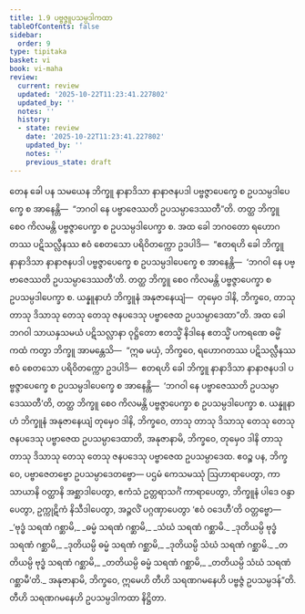 ```yaml
---
title: 1.9 ပဗ္ဗဇ္ဇူပသမ္ပဒါကထာ
tableOfContents: false
sidebar:
  order: 9
type: tipitaka
basket: vi
book: vi-maha
review:
  current: review
  updated: '2025-10-22T11:23:41.227802'
  updated_by: ''
  notes: ''
  history:
  - state: review
    date: '2025-10-22T11:23:41.227802'
    updated_by: ''
    notes: ''
    previous_state: draft
---
```



<ReviewStatus review={frontmatter.review} showDetails={true} />

<HypothesisAnnotation frontmatter={frontmatter} />

<DynamicBreadcrumb />

<Division number="34" book="vi-maha" e="ch" v="3" p="28">

<Paragraph number="139" book="vi-maha">
တေန ခေါ ပန သမယေန ဘိက္ခူ နာနာဒိသာ နာနာဇနပဒါ ပဗ္ဗဇ္ဇာပေက္ခေ စ ဥပသမ္ပဒါပေက္ခေ စ အာနေန္တိ—  “ဘဂဝါ နေ ပဗ္ဗာဇေဿတိ ဥပသမ္ပာဒေဿတီ”တိ. တတ္ထ ဘိက္ခူ စေဝ ကိလမန္တိ ပဗ္ဗဇ္ဇာပေက္ခာ စ ဥပသမ္ပဒါပေက္ခာ စ. အထ ခေါ ဘဂဝတော ရဟောဂတဿ ပဋိသလ္လီနဿ ဧဝံ စေတသော ပရိဝိတက္ကော ဥဒပါဒိ—  “ဧတရဟိ ခေါ ဘိက္ခူ နာနာဒိသာ နာနာဇနပဒါ ပဗ္ဗဇ္ဇာပေက္ခေ စ ဥပသမ္ပဒါပေက္ခေ စ အာနေန္တိ—  ‘ဘဂဝါ နေ ပဗ္ဗာဇေဿတိ ဥပသမ္ပာဒေဿတီ’တိ. တတ္ထ ဘိက္ခူ စေဝ ကိလမန္တိ ပဗ္ဗဇ္ဇာပေက္ခာ စ ဥပသမ္ပဒါပေက္ခာ စ. ယန္နူနာဟံ ဘိက္ခူနံ အနုဇာနေယျံ—  တုမှေဝ ဒါနိ, ဘိက္ခဝေ, တာသု တာသု ဒိသာသု တေသု တေသု ဇနပဒေသု ပဗ္ဗာဇေထ ဥပသမ္ပာဒေထာ”တိ.
</Paragraph>

<Paragraph number="140" book="vi-maha">
အထ ခေါ ဘဂဝါ သာယနှသမယံ ပဋိသလ္လာနာ ဝုဋ္ဌိတော ဧတသ္မိံ နိဒါနေ ဧတသ္မိံ ပကရဏေ ဓမ္မိံ ကထံ ကတွာ ဘိက္ခူ အာမန္တေသိ—  “ဣဓ မယှံ, ဘိက္ခဝေ, ရဟောဂတဿ ပဋိသလ္လီနဿ ဧဝံ စေတသော ပရိဝိတက္ကော ဥဒပါဒိ—  ဧတရဟိ ခေါ ဘိက္ခူ နာနာဒိသာ နာနာဇနပဒါ ပဗ္ဗဇ္ဇာပေက္ခေ စ ဥပသမ္ပဒါပေက္ခေ စ အာနေန္တိ—  ‘ဘဂဝါ နေ ပဗ္ဗာဇေဿတိ ဥပသမ္ပာဒေဿတီ’တိ, တတ္ထ ဘိက္ခူ စေဝ ကိလမန္တိ ပဗ္ဗဇ္ဇာပေက္ခာ စ ဥပသမ္ပဒါပေက္ခာ စ. ယန္နူနာဟံ ဘိက္ခူနံ အနုဇာနေယျံ တုမှေဝ ဒါနိ, ဘိက္ခဝေ, တာသု တာသု ဒိသာသု တေသု တေသု ဇနပဒေသု ပဗ္ဗာဇေထ ဥပသမ္ပာဒေထာတိ, အနုဇာနာမိ, ဘိက္ခဝေ, တုမှေဝ ဒါနိ တာသု တာသု ဒိသာသု တေသု တေသု ဇနပဒေသု ပဗ္ဗာဇေထ ဥပသမ္ပာဒေထ. ဧဝဉ္စ ပန, ဘိက္ခဝေ, ပဗ္ဗာဇေတဗ္ဗော ဥပသမ္ပာဒေတဗ္ဗော—
</Paragraph>

<Paragraph number="141" book="vi-maha">
ပဌမံ ကေသမဿုံ ဩဟာရာပေတွာ, ကာသာယာနိ ဝတ္ထာနိ အစ္ဆာဒါပေတွာ, ဧကံသံ ဥတ္တရာသင်္ဂံ ကာရာပေတွာ, ဘိက္ခူနံ ပါဒေ ဝန္ဒာပေတွာ, ဥက္ကုဋိကံ နိသီဒါပေတွာ, အဉ္ဇလိံ ပဂ္ဂဏှာပေတွာ ‘ဧဝံ ဝဒေဟီ’တိ ဝတ္တဗ္ဗော—
</Paragraph>

<Paragraph number="142" type="verses" book="vi-maha">
_‘ဗုဒ္ဓံ သရဏံ ဂစ္ဆာမိ,_  
_ဓမ္မံ သရဏံ ဂစ္ဆာမိ,_  
_သံဃံ သရဏံ ဂစ္ဆာမိ._  

</Paragraph>

<Paragraph number="143" type="verses" book="vi-maha">
_ဒုတိယမ္ပိ ဗုဒ္ဓံ သရဏံ ဂစ္ဆာမိ,_  
_ဒုတိယမ္ပိ ဓမ္မံ သရဏံ ဂစ္ဆာမိ,_  
_ဒုတိယမ္ပိ သံဃံ သရဏံ ဂစ္ဆာမိ._  

</Paragraph>

<Paragraph number="144" type="verses" book="vi-maha">
_တတိယမ္ပိ ဗုဒ္ဓံ သရဏံ ဂစ္ဆာမိ,_  
_တတိယမ္ပိ ဓမ္မံ သရဏံ ဂစ္ဆာမိ,_  
_တတိယမ္ပိ သံဃံ သရဏံ ဂစ္ဆာမီ’တိ._  

</Paragraph>

<Paragraph number="145" book="vi-maha">
အနုဇာနာမိ, ဘိက္ခဝေ, ဣမေဟိ တီဟိ သရဏဂမနေဟိ ပဗ္ဗဇ္ဇံ ဥပသမ္ပဒန်”တိ.

</Paragraph>
</Division>

<Paragraph number="146" type="center" book="vi-maha">
တီဟိ သရဏဂမနေဟိ ဥပသမ္ပဒါကထာ နိဋ္ဌိတာ.
</Paragraph>